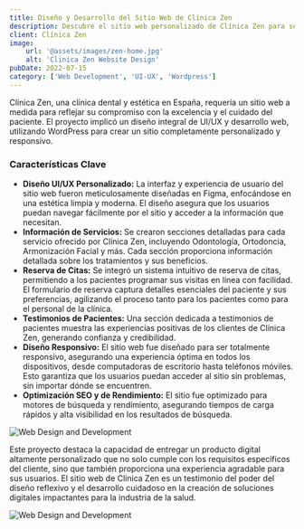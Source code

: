 ```yaml
---
title: Diseño y Desarrollo del Sitio Web de Clínica Zen
description: Descubre el sitio web personalizado de Clínica Zen para servicios dentales y estéticos, diseñado para una experiencia de usuario óptima y desarrollado en WordPress. Las características incluyen reserva de citas, detalles de servicios y testimonios de pacientes.
client: Clínica Zen
image:
    url: '@assets/images/zen-home.jpg'
    alt: 'Clinica Zen Website Design'
pubDate: 2022-07-15
category: ['Web Development', 'UI-UX', 'Wordpress']
---
```


Clínica Zen, una clínica dental y estética en España, requería un sitio web a medida para reflejar su compromiso con la excelencia y el cuidado del paciente. El proyecto implicó un diseño integral de UI/UX y desarrollo web, utilizando WordPress para crear un sitio completamente personalizado y responsivo.

### Características Clave

-   **Diseño UI/UX Personalizado:** La interfaz y experiencia de usuario del sitio web fueron meticulosamente diseñadas en Figma, enfocándose en una estética limpia y moderna. El diseño asegura que los usuarios puedan navegar fácilmente por el sitio y acceder a la información que necesitan.
-   **Información de Servicios:** Se crearon secciones detalladas para cada servicio ofrecido por Clínica Zen, incluyendo Odontología, Ortodoncia, Armonización Facial y más. Cada sección proporciona información detallada sobre los tratamientos y sus beneficios.
-   **Reserva de Citas:** Se integró un sistema intuitivo de reserva de citas, permitiendo a los pacientes programar sus visitas en línea con facilidad. El formulario de reserva captura detalles esenciales del paciente y sus preferencias, agilizando el proceso tanto para los pacientes como para el personal de la clínica.
-   **Testimonios de Pacientes:** Una sección dedicada a testimonios de pacientes muestra las experiencias positivas de los clientes de Clínica Zen, generando confianza y credibilidad.
-   **Diseño Responsivo:** El sitio web fue diseñado para ser totalmente responsivo, asegurando una experiencia óptima en todos los dispositivos, desde computadoras de escritorio hasta teléfonos móviles. Esto garantiza que los usuarios puedan acceder al sitio sin problemas, sin importar dónde se encuentren.
-   **Optimización SEO y de Rendimiento:** El sitio fue optimizado para motores de búsqueda y rendimiento, asegurando tiempos de carga rápidos y alta visibilidad en los resultados de búsqueda.

![Web Design and Development](@assets/images/zen-internas.jpg)

Este proyecto destaca la capacidad de entregar un producto digital altamente personalizado que no solo cumple con los requisitos específicos del cliente, sino que también proporciona una experiencia agradable para sus usuarios. El sitio web de Clínica Zen es un testimonio del poder del diseño reflexivo y el desarrollo cuidadoso en la creación de soluciones digitales impactantes para la industria de la salud.

![Web Design and Development](@assets/images/clinica-zen-internas.jpg)
